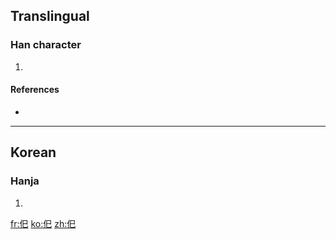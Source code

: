 ==Translingual==

===Han character===
{{Han char|rn=9|rad=人|as=03|sn=5|four=|canj=人口山 (ORU)}}

# {{defn|Han|sort=人03}}

====References====
* {{Han ref|kx=0094.051|dkj=|dj=|hdz=|uh=3436|ud=13366|bh=|bd=}}

----

==Korean==

===Hanja===
{{ko-hanja|hangeul=[[사]], [[화]]|rv=sa, hwa|mr=sa, hwa|y=sa, hwa|eumhun=되다|ehrv=doeda|ehmr=toeda|ehy=toyta}}

# {{defn|Korean|sort=人03}}

[[fr:㐶]]
[[ko:㐶]]
[[zh:㐶]]